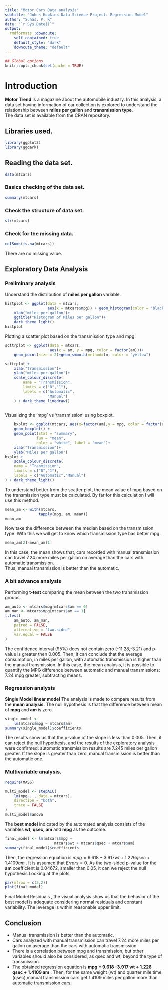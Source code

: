 ```yaml
---
title: "Motor Cars Data analysis"
subtitle: "Johns Hopkins Data Science Project: Regression Model"
author: "Suhas. P. K"
date: "`r Sys.Date()`"
output:
  rmdformats::downcute:
    self_contained: true
    default_style: "dark"
    downcute_theme: "default"
---
```



```r
## Global options
knitr::opts_chunk$set(cache = TRUE)
```

# Introduction
**Motor Trend** is a magazine about the automobile industry. In this analysis, a data set having information of car collection is explored to understand the relationship between **miles per gallon** and **transmission type**.\
The data set is available from the CRAN repository.\

## Libraries used.
```r
library(ggplot2)
library(ggdark)
```


## Reading the data set.
```r
data(mtcars)
```
### Basics checking of the data set.
```r
summary(mtcars)
```
### Check the structure of data set.
```r
str(mtcars)
```
### Check for the missing data.
```r
colSums(is.na(mtcars))
```
There are no missing value.

## Exploratory Data Analysis
### Preliminary analysis
Understand the distribution of **miles per gallon** variable.

```r
histplot <- ggplot(data = mtcars,
                   aes(x = mtcars$mpg)) + geom_histogram(color = "black",fill = "lightgreen") +
    xlab("miles per gallon")+
    ggtitle("Histogram of Miles per gallon")+
    dark_theme_light()
histplot
```

Plotting a scatter plot based on the transmission type and mpg.
```r
scttrplot <- ggplot(data = mtcars,
                    aes(x = am, y = mpg, color = factor(am)))+ 
    geom_point(size = 2)+geom_smooth(method=lm, color = "yellow")

scttrplot +
    xlab("Transmission")+
    ylab("miles per gallon")+
    scale_colour_discrete(
        name = "Transmission",
        limits = c("0","1"),
        labels = c("Automatic",
                   "Manual")
    ) + dark_theme_linedraw()
    
```

Visualizing the 'mpg' vs 'transmission' using boxplot.
```r
    bxplot <- ggplot(mtcars, aes(x=factor(am),y = mpg, color = factor(am)))+
    geom_boxplot() +
    geom_point(stat = "summary",
              fun = "mean",
              color = "white", label = "mean")+
    xlab("Transmission")+
    ylab("Miles per gallon")
bxplot +
    scale_colour_discrete(
    name = "Tranmission",
    limits = c("0","1"),
    labels = c("Automatic","Manual")
) + dark_theme_light()

```
To understand better from the scatter plot, the mean value of mpg based on the transmission type must be calculated. By far for this calculation I will use this method.
```r
mean_am <- with(mtcars,
               tapply(mpg, am, mean))
mean_am 
```
Now take the difference between the median based on the transmission type. With this we will get to know which transmission type has better mpg.
```r
mean_am[2]-mean_am[1]
```
In this case, the mean shows that, cars recorded with manual transmission can travel 7.24 more miles per gallon on average than the cars with automatic transmission.\
Thus, manual transmission is better than the automatic.

### A bit advance analysis
Performing **t-test** comparing the mean between the two transmission groups.
```r
am_auto <- mtcars$mpg[mtcars$am == 0]
am_man <- mtcars$mpg[mtcars$am == 1]
t.test(
    am_auto, am_man,
    paired = FALSE,
    alternative = "two.sided",
    var.equal = FALSE
)
```
The confidence interval (95%) does not contain zero (-11.28,-3.21) and p-value is greater then 0.005. Then, it can conclude that the average consumption, in miles per gallon, with automatic transmission is higher than the manual transmission. In this case, the mean analysis, it is possible to
quantify the MPG difference between automatic and manual transmissions: 7.24 mpg greater, subtracting means.

### Regression analysis
**Single Model linear model**
The analysis is made to compare results from the **mean analysis**. The null hypothesis is that the difference between mean of **mpg** and **am** is zero.

```r
single_model <- 
    lm(mtcars$mpg ~ mtcars$am)
summary(single_model)$coefficients
```

The results show us that the p-value of the slope is less than 0.005. Then, it can reject the null hypothesis, and the results of the exploratory analysis were confirmed: automatic transmission results are 7.245 miles per gallon greater. If the slope is greater than zero, manual transmission is better than the automatic one.

### Multivariable analysis.
```r
require(MASS)

multi_model <- stepAIC(
    lm(mpg~. , data = mtcars),
    direction = "both",
    trace = FALSE
)
multi_model$anova


```
The **best model** indicated by the automated analysis consists of the variables **wt**, **qsec**, **am** and **mpg** as the outcome.

```r
final_model <- lm(mtcars$mpg ~
                      mtcars$wt + mtcars$qsec + mtcars$am)
summary(final_model)$coefficients
```

Then, the regression equation is $mpg = 9.618 -3.917 wt + 1.226 qsec + 1.4109 am$ . It is assumed that $Errors = 0$. As the two-sided p-value for the **am** coefficient is 0.04672, smaller than 0.05, it can we reject the null hypothesis.Looking at the plots,

```r
par(mfrow = c(2,2))
plot(final_model)
```
Final Model Residuals
, the visual analysis show us that the behavior of the
best model is adequate considering normal residuals and constant variability. The leverage is within reasonable upper limit.

## Conclusion
- Manual transmission is better than the automatic.
- Cars analyzed with manual transmission can travel 7.24 more miles per gallon on average than the cars with automatic transmission.
- There is a correlation between mpg and transmission, but other variables should also be considered, as qsec and wt, beyond the type of transmission.
- The obtained regression equation is
**mpg = 9.618 -3.917 wt + 1.226 qsec + 1.4109 am** . Then, for the same weight (wt) and quarter mile time (qsec),manual transmission cars get 1.4109 miles per gallon more than automatic transmission cars.





























